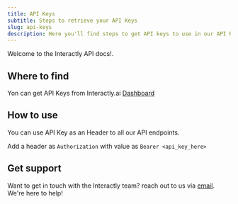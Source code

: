 ```yaml
---
title: API Keys
subtitle: Steps to retrieve your API Keys
slug: api-keys
description: Here you'll find steps to get API keys to use in our API Reference.
---
```


Welcome to the Interactly API docs!.

## Where to find

Yon can get API Keys from Interactly.ai [Dashboard](https://dashboard-qa.interactly.ai/api-keys)

## How to use

You can use API Key as an Header to all our API endpoints.

Add a header as `Authorization` with value as `Bearer <api_key_here>`


## Get support

Want to get in touch with the Interactly team? reach out to us via [email](mailto:developers@interactly.ai). We're here to help!
